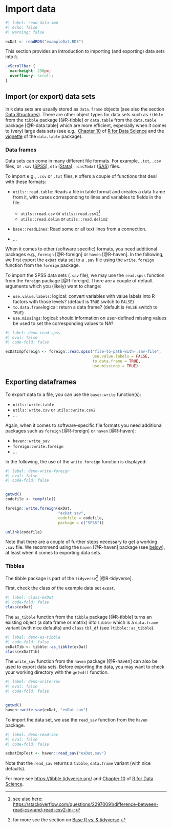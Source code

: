 # Import data

```r
#| label: read-data-imp
#| echo: false
#| warning: false

exDat <- readRDS("exampleDat.RDS")

```

This section provides an introduction to importing (and exporting) data sets into `R`. 

```css
.vScrollbar {
  max-height: 250px;
  overflow-y: scroll;
}
```

## Import (or export) data sets

In `R` data sets are usually stored as `data.frame` objects (see also the section [Data Structures](intro-r-rstudio.qmd#data-structure)). There are other object types for data sets such as `tibble` from the `tibble` package [@R-tibble] or `data.table` from the `data.table` package [@R-data.table] which are more efficient, especially when it comes to (very) large data sets (see e.g., [Chapter 10](https://r4ds.had.co.nz/tibbles.html) of [R for Data Science](https://r4ds.had.co.nz/) and the [vignette](https://cran.r-project.org/web/packages/data.table/vignettes/datatable-intro.html) of the `data.table` package).

### Data frames

Data sets can come in many different file formats. For example, `.txt`, `.csv` files, or `.sav` ([SPSS](https://www.ibm.com/spss)), `dta` ([Stata](https://www.stata.com/)), `.sas7bdat` ([SAS](https://www.sas.com/en_us/home.html)) files.

To import e.g., `.csv` or `.txt` files, `R` offers a couple of functions that deal with these formats:

- `utils::read.table`: Reads a file in table format and creates a data frame from it, with cases corresponding to lines and variables to fields in the file.
    - `utils::read.csv` or `utils::read.csv2`^[see also here: <https://stackoverflow.com/questions/22970091/difference-between-read-csv-and-read-csv2-in-r>]
    - `utils::read.delim` or `utils::read.delim2` 

- `base::readLines`: Read some or all text lines from a connection.

- ...

When it comes to other (software specific) formats, you need additional packages e.g., `foreign` [@R-foreign] or `haven` [@R-haven]. In the following, we first export the `exDat` data set to a `.sav` file using the `write.foreign` function from the `foreign` package.

To import the SPSS data sets (`.sav` file), we may use the `read.spss` function from the `foreign` package [@R-foreign]. There are a couple of default arguments which you (likely) want to change:

- `use.value.labels`: logical: convert variables with value labels into R factors with those levels? (default is `TRUE` switch to `FALSE`)
- `to.data.frame`logical: return a data frame? (default is `FALSE` switch to `TRUE`)
- `use.missings`: logical: should information on user-defined missing values be used to set the corresponding values to NA?

```r
#| label: demo-read-spss
#| eval: false
#| code-fold: false

exDatImpforeign <- foreign::read.spss("file-to-path-with-.sav-file",
                                      use.value.labels = FALSE,
                                      to.data.frame = TRUE,
                                      use.missings = TRUE)

```

::: {.callout-note collapse="true" appearance="simple"}
## Exporting dataframes

To export data to a file, you can use the `base::write` function(s):

- `utils::write.table`
- `utils::write.csv` or `utils::write.csv2`
- ...

Again, when it comes to software-specific file formats you need additional packages such as `foreign` [@R-foreign] or `haven` [@R-haven]:

- `haven::write_sav`
- `foreign::write.foreign`
- ...


In the following, the use of the `write.foreign` function is displayed:

```r
#| label: demo-write-foreign
#| eval: false
#| code-fold: false 


getwd()
codefile <- tempfile()

foreign::write.foreign(exDat,
                       "exDat.sav",
                       codefile = codefile,
                       package = c("SPSS"))

unlink(codefile)
```

Note that there are a couple of further steps necessary to get a working `.sav` file. We recommend using the `haven` [@R-haven] package (see [below]()), at least when it comes to exporting data sets.

::: 

### Tibbles

The tibble package is part of the `tidyverse`^[for more see the section on [Base R ~~vs.~~ & tidyverse](intro-r-rstudio.qmd#baseR-tidyverse).] [@R-tidyverse].

First, check the class of the example data set `exDat`.

```r
#| label: class-exDat
#| code-fold: false
class(exDat)
```
The `as_tibble` function from the `tibble` package [@R-tibble] turns an existing object (a data frame or matrix) into `tibble` which is a `data.frame` variant (with nice defaults)  and `class` `tbl_df` (see `?tibble::as_tibble`).


```r
#| label: demo-as-tibble
#| code-fold: false
exDatTib <- tibble::as_tibble(exDat)
class(exDatTib)
```

The `write_sav` function from the `haven` package [@R-haven] can also be used to export data sets. Before exporting the data, you may want to check your working directory with the `getwd()` function.

```r
#| label: demo-write-sav
#| eval: false
#| code-fold: false 


getwd()
haven::write_sav(exDat, "exDat.sav")

```

To import the data set, we use the `read_sav` function from the `haven` package.

```r
#| label: demo-read-sav
#| eval: false
#| code-fold: false

exDatImpTest <- haven::read_sav("exDat.sav")

```

Note that the `read_sav` returns a `tibble`, `data.frame` variant (with nice defaults).

For more see <https://tibble.tidyverse.org/> and [Chapter 10](https://r4ds.had.co.nz/tibbles.html) of [R for Data Science](https://r4ds.had.co.nz/).